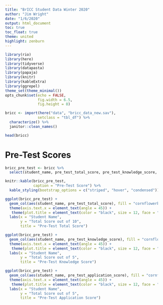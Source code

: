 ```yaml
---
title: "BrICC Student Data Winter 2020"
author: "Jim Wright"
date: "1/6/2020"
output: html_document
toc: true
toc_float: true
theme: united 
highlight: zenburn 
---
```


```r
library(rio)
library(here)
library(tidyverse)
library(datapasta)
library(papaja)
library(knitr)
library(kableExtra)
library(ggrepel)
theme_set(theme_minimal())
opts_chunk$set(echo = FALSE,
               fig.width = 6.5,
               fig.height = 8)
```

```r
bricc <- import(here("data", "bricc_data_new.sav"),
               setclass = "tbl_df") %>% 
  characterize() %>% 
  janitor::clean_names() 

head(bricc)
```

# Pre-Test Scores
```r

bricc_pre_test <- bricc %>% 
  select(student_name, pre_test_total_score, pre_test_knowledge_score, pre_test_application_score)

knitr::kable(bricc_pre_test,
             caption = "Pre-Test Score") %>% 
  kable_styling(bootstrap_options = c("striped", "hover", "condensed"))

ggplot(bricc_pre_test) +
  geom_col(aes(student_name, pre_test_total_score), fill = "cornflowerblue") +
  theme(axis.text.x = element_text(angle = 45)) +
   theme(plot.title = element_text(color = "black", size = 12, face = "bold", hjust = 0.5)) +
  labs(x = "Student Name",
       y = "Total Score out of 10",
       title = "Pre-Test Total Score")

ggplot(bricc_pre_test) +
  geom_col(aes(student_name, pre_test_knowledge_score), fill = "cornflowerblue") +
  theme(axis.text.x = element_text(angle = 45)) +
   theme(plot.title = element_text(color = "black", size = 12, face = "bold", hjust = 0.5)) +
  labs(x = "Student Name",
       y = "Total Score out of 5",
       title = "Pre-Test Knowledge Score")

ggplot(bricc_pre_test) +
  geom_col(aes(student_name, pre_test_application_score), fill = "cornflowerblue") +
  theme(axis.text.x = element_text(angle = 45)) +
   theme(plot.title = element_text(color = "black", size = 12, face = "bold", hjust = 0.5)) +
  labs(x = "Student Name",
       y = "Total Score out of 5",
       title = "Pre-Test Application Score")

```

